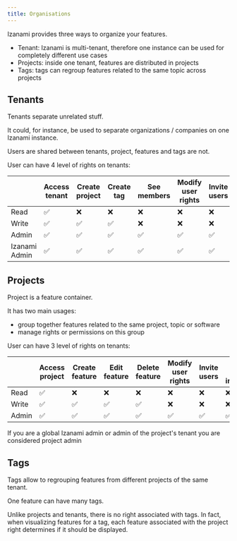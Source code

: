 ```yaml
---
title: Organisations
---
```



Izanami provides three ways to organize your features.

- Tenant: Izanami is multi-tenant, therefore one instance can be used for completely different use cases
- Projects: inside one tenant, features are distributed in projects
- Tags: tags can regroup features related to the same topic across projects

<TenantProjectTags width="100%" height="500" />

## Tenants

Tenants separate unrelated stuff.

It could, for instance, be used to separate organizations / companies on one Izanami instance.

Users are shared between tenants, project, features and tags are not.

User can have 4 level of rights on tenants:

|               | Access tenant | Create project | Create tag | See members | Modify user rights | Invite users | Delete tenant | Create tenant |
| ------------- | ------------- | -------------- | ---------- | ----------- | ------------------ | ------------ | ------------- | ------------- |
| Read          | ✅            | ❌             | ❌         | ❌          | ❌                 | ❌           | ❌            | ❌            |
| Write         | ✅            | ✅             | ✅         | ❌          | ❌                 | ❌           | ❌            | ❌            |
| Admin         | ✅            | ✅             | ✅         | ✅          | ✅                 | ✅           | ✅            | ❌            |
| Izanami Admin | ✅            | ✅             | ✅         | ✅          | ✅                 | ✅           | ✅            | ✅            |

## Projects

Project is a feature container.

It has two main usages:

- group together features related to the same project, topic or software
- manage rights or permissions on this group

User can have 3 level of rights on tenants:

|       | Access project | Create feature | Edit feature | Delete feature | Modify user rights | Invite users | Update project information | Delete project |
| ----- | -------------- | -------------- | ------------ | -------------- | ------------------ | ------------ | -------------------------- | -------------- |
| Read  | ✅             | ❌             | ❌           | ❌             | ❌                 | ❌           | ❌                         | ❌             |
| Write | ✅             | ✅             | ✅           | ✅             | ❌                 | ❌           | ❌                         | ❌             |
| Admin | ✅             | ✅             | ✅           | ✅             | ✅                 | ✅           | ✅                         | ✅             |

<Note>
  If you are a global Izanami admin or admin of the project's tenant you are
  considered project admin
</Note>

## Tags

Tags allow to regrouping features from different projects of the same tenant.

One feature can have many tags.

Unlike projects and tenants, there is no right associated with tags.
In fact, when visualizing features for a tag, each feature associated with the project right determines if it should be displayed.
